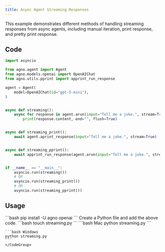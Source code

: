 ```yaml
---
title: Async Agent Streaming Responses
---
```


This example demonstrates different methods of handling streaming responses from async agents, including manual iteration, print response, and pretty print response.

## Code

```python cookbook/agents/async/streaming.py
import asyncio

from agno.agent import Agent
from agno.models.openai import OpenAIChat
from agno.utils.pprint import apprint_run_response

agent = Agent(
    model=OpenAIChat(id="gpt-5-mini"),
)


async def streaming():
    async for response in agent.arun(input="Tell me a joke.", stream=True):
        print(response.content, end="", flush=True)


async def streaming_print():
    await agent.aprint_response(input="Tell me a joke.", stream=True)


async def streaming_pprint():
    await apprint_run_response(agent.arun(input="Tell me a joke.", stream=True))


if __name__ == "__main__":
    asyncio.run(streaming())
    # OR
    asyncio.run(streaming_print())
    # OR
    asyncio.run(streaming_pprint())
```

## Usage

<Steps>
  <Snippet file="create-venv-step.mdx" />

  <Step title="Install libraries">
    ```bash
    pip install -U agno openai
    ```
  </Step>

  <Snippet file="export-openai-api.mdx" />

  <Step title="Create a Python file">
    Create a Python file and add the above code.
    ```bash
    touch streaming.py
    ```
  </Step>

  <Step title="Run Agent">
    <CodeGroup>
    ```bash Mac
    python streaming.py
    ```
    
    ```bash Windows
    python streaming.py
    ```
    </CodeGroup>
  </Step>

  <Snippet file="find-all-cookbooks.mdx" />
</Steps>